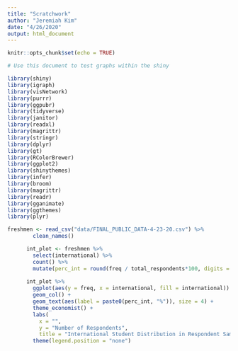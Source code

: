 ```yaml
---
title: "Scratchwork"
author: "Jeremiah Kim"
date: "4/26/2020"
output: html_document
---
```


```r
knitr::opts_chunk$set(echo = TRUE)

# Use this document to test graphs within the shiny
```

```r
library(shiny)
library(igraph)
library(visNetwork)
library(purrr)
library(ggpubr)
library(tidyverse)
library(janitor)
library(readxl)
library(magrittr)
library(stringr)
library(dplyr)
library(gt)
library(RColorBrewer)
library(ggplot2)
library(shinythemes)
library(infer)
library(broom)
library(magrittr)
library(readr)
library(gganimate)
library(ggthemes)
library(plyr)
```

```r
freshmen <- read_csv("data/FINAL_PUBLIC_DATA-4-23-20.csv") %>%
        clean_names()
```

```r
      int_plot <- freshmen %>% 
        select(international) %>% 
        count() %>% 
        mutate(perc_int = round(freq / total_respondents*100, digits = 2))
      
      int_plot %>%
        ggplot(aes(y = freq, x = international, fill = international)) +
        geom_col() + 
        geom_text(aes(label = paste0(perc_int, "%")), size = 4) +
        theme_economist() +
        labs(
          x = "",
          y = "Number of Respondents",
          title = "International Student Distribution in Respondent Sample") + 
        theme(legend.position = "none")
```



